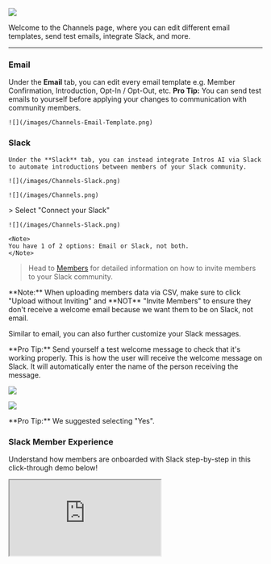 ![](/images/Channels.png)

Welcome to the Channels page, where you can edit different email templates, send test emails, integrate Slack, and more. 

---

### **Email**

  Under the **Email** tab, you can edit every email template e.g. Member Confirmation, Introduction, Opt-In / Opt-Out, etc.
  <Tip>
    **Pro Tip:** You can send test emails to yourself before applying your changes to communication with community members. 
</Tip>


    ![](/images/Channels-Email-Template.png)

### **Slack**

    Under the **Slack** tab, you can instead integrate Intros AI via Slack to automate introductions between members of your Slack community.

    ![](/images/Channels-Slack.png)
 
 <Steps>
  <Step title="Navigate to the Channels Tab">

    ![](/images/Channels.png)
  </Step>
  <Step title="Connect Your Slack">
    > Select "Connect your Slack"

    ![](/images/Channels-Slack.png)

    <Note>
    You have 1 of 2 options: Email or Slack, not both.
    </Note>
</Step>
  <Step title="Invite Members">

> Head to [Members](https://docs.intros.ai/getting-started/members) for detailed information on how to invite members to your Slack community. 

<Note>
    **Note:** When uploading members data via CSV, make sure to click "Upload without Inviting" and **NOT** "Invite Members" to ensure they don't receive a welcome email because we want them to be on Slack, not email. 

</Note>
</Step>
<Step title="Customize Slack Messages">

Similar to email, you can also further customize your Slack messages.

<Tip>
    **Pro Tip:** Send yourself a test welcome message to check that it's working properly. 
</Tip>
</Step>
<Step title="Invite Uploaded Members">

<Note>
This is how the user will receive the welcome message on Slack. It will automatically enter the name of the person receiving the message. 
</Note>

![](/images/invite8.png)
</Step>
<Step title="Select How Slack Welcomes Members">

![](/images/invite9.png)


<Tip>
    **Pro Tip:** We suggested selecting "Yes".
</Tip>
 </Step>
</Steps>

### **Slack Member Experience**

Understand how members are onboarded with Slack step-by-step in this click-through demo below!

<iframe
  src="https://intros-ai.navattic.com/45c00xeb?hideMobileAlert=true&scale=1"
  style={{ border: "none", width: "100%", height: "546px" }}
  allow="fullscreen" 
  id="navattic-embed" 
/>


### **Slack CSV Export**

Workspace Owners and Admins can export data from public channels in their workspace using the steps below. If a Workspace Owner has been [approved to export data from all channels and conversations](https://slack.com/help/articles/1500001548241-Request-to-export-all-conversations), they can also use these steps to export data from public channels, private channels, and DMs.

<Steps>
  <Step title="From your desktop, click your workspace name in the sidebar.">
  </Step>
  <Step title="Select Tools & Settings from the menu, then click Workspace Settings.">
  </Step> 
  <Step title="In the top right, click Import/Export Data.">
  </Step>
  <Step title="Select the Export tab.">
  </Step>
  <Step title="Under Export Date Range, open the drop-down menu to choose an option.">
  </Step>
  <Step title="Click Start Export. You’ll receive an email once your export file is ready.">
  </Step>
   <Step title="Open the email and click Visit Your Workspace's Export Page.">
  </Step>
   <Step title="Click Ready for Download to access the zip file.">
  </Step>
   <Step title="Your CSV with member information is now ready to upload!">
  </Step>
</Steps>

### **Channels FAQs**
### **Emails**

- **Question:** "Can we customize the opt-in and opt-out emails?"
    - **Answer:** "Yes, you can customize all emails, including opt-in, opt-out, introduction, etc., in the 'Channels' section under 'Email'."
- **Question:** “Can we have an onboarding email sent when someone signs up?”
    - **Answer:** “Yes, you can go to the ‘Channels’ tab and under ‘Member Confirmation Email,’ you can click on ‘Edit Template’, where you will see the onboarding email that’s sent to new members who join through the Onboarding Form or are invited over email - this is fully customizable as well, so feel free to take it in any direction.”

### **Platform Integration with Zapier**

- **Question:** "How do I integrate Zapier?"
    - **Answer:** "Please navigate to [Members](https://docs.intros.ai/getting-started/members) and under ‘Adding Members through Zapier,’ you will find detailed instructions on integrating Zapier. You'll need to create a Zap, set up the Trigger and Action, and then test and activate it."
- **Question:** "When adding a member through Zapier, are they automatically activated on the platform, or do we need to manually activate them in Intros AI?"
    - **Answer:** "In Intros AI, you can configure Club Settings to automatically activate newly added members from Zapier."
- **Question:** "Is it possible to upload an image during the 'Create Member' step in Zapier? I don't see a field for it in the Intros AI 'Create Member' action."
    - **Answer:** "Currently, there's no option to upload images directly to Intros AI via Zapier. You can include an image URL, but it will display as a link rather than an actual image. Members will need to log into the platform to manually upload their headshots."
- **Question:** "Can I trigger an Intro Round via Zapier?"
    - **Answer:** "No, you have to schedule an Intro Round in the Intros AI platform. Zapier is only used to automate inviting your members to the platform."
- **Question:** "What happens if my Zap fails?"
    - **Answer:** "If a Zap fails in Zapier, you can try these steps:
        1. **Use the Troubleshoot tab:** In the Zap editor, click the Zap runs icon, then click the arrow next to the errored Zap run. Click 'Go to step,' then click the Troubleshoot tab. Zapier will use AI to provide troubleshooting instructions.
        2. **Check the trigger app account connection:** In the Zap editor, click the Trigger step, then click the Account tab. Ensure the correct app account is connected to Zapier. If the connection has expired, reconnect the app account.
        3. **Check the trigger options:** In the Trigger tab, make sure all required fields are filled out. Some triggers require items to be created recently in the trigger app.
        4. **Replay the Zap run:** In the Zap editor, click the Zap runs icon, then select one or more Zap runs. Click 'Replay X runs,' then select 'Errored steps.' A dialog box will appear, and you can click 'Replay errored steps.'"